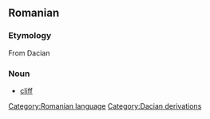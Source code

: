 == Romanian ==
=== Etymology ===
From Dacian
=== Noun ===
* [[cliff]]

[[Category:Romanian language]]
[[Category:Dacian derivations]]